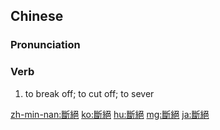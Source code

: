 {{also|断绝|断絶}}
==Chinese==
{{zh-forms|s=断绝}}

===Pronunciation===
{{zh-pron
|m=duànjué
|c=tyun5 zyut6
|h=pfs=thôn-chhie̍t
|mn=toān-choa̍t
|cat=v
}}

===Verb===
{{zh-verb}}

# to break off; to cut off; to sever

{{zh-cat|Advanced}}

[[zh-min-nan:斷絕]]
[[ko:斷絕]]
[[hu:斷絕]]
[[mg:斷絕]]
[[ja:斷絕]]